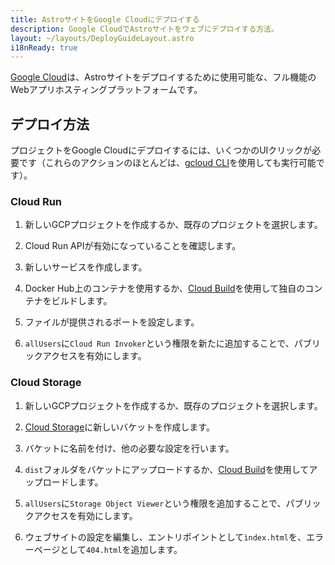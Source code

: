 ```yaml
---
title: AstroサイトをGoogle Cloudにデプロイする
description: Google CloudでAstroサイトをウェブにデプロイする方法。
layout: ~/layouts/DeployGuideLayout.astro
i18nReady: true
---
```


[Google Cloud](https://cloud.google.com/)は、Astroサイトをデプロイするために使用可能な、フル機能のWebアプリホスティングプラットフォームです。

## デプロイ方法

プロジェクトをGoogle Cloudにデプロイするには、いくつかのUIクリックが必要です（これらのアクションのほとんどは、[gcloud CLI](https://cloud.google.com/sdk/gcloud/)を使用しても実行可能です）。

### Cloud Run

1. 新しいGCPプロジェクトを作成するか、既存のプロジェクトを選択します。

2. Cloud Run APIが有効になっていることを確認します。

3. 新しいサービスを作成します。

4. Docker Hub上のコンテナを使用するか、[Cloud Build](https://cloud.google.com/build)を使用して独自のコンテナをビルドします。

5. ファイルが提供されるポートを設定します。

6. `allUsers`に`Cloud Run Invoker`という権限を新たに追加することで、パブリックアクセスを有効にします。

### Cloud Storage

1. 新しいGCPプロジェクトを作成するか、既存のプロジェクトを選択します。

2. [Cloud Storage](https://cloud.google.com/storage)に新しいバケットを作成します。

3. バケットに名前を付け、他の必要な設定を行います。

4. `dist`フォルダをバケットにアップロードするか、[Cloud Build](https://cloud.google.com/build)を使用してアップロードします。

5. `allUsers`に`Storage Object Viewer`という権限を追加することで、パブリックアクセスを有効にします。

6. ウェブサイトの設定を編集し、エントリポイントとして`ìndex.html`を、エラーページとして`404.html`を追加します。

